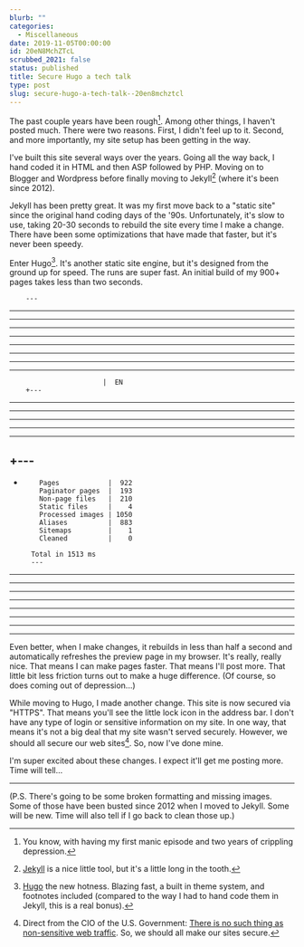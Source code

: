```yaml
---
blurb: ""
categories:
  - Miscellaneous
date: 2019-11-05T00:00:00
id: 20eN8MchZTcL
scrubbed_2021: false
status: published
title: Secure Hugo a tech talk
type: post
slug: secure-hugo-a-tech-talk--20en8mchztcl
---
```


The past couple years have been rough[^1]. Among other things, I haven't posted much. There were two reasons. First, I didn't feel up to it. Second, and more importantly, my site setup has been getting in the way.

I've built this site several ways over the years. Going all the way back, I hand coded it in HTML and then ASP followed by PHP. Moving on to Blogger and Wordpress before finally moving to Jekyll[^2] \(where it's been since 2012). 

Jekyll has been pretty great. It was my first move back to a "static site" since the original hand coding days of the '90s. Unfortunately, it's slow to use, taking 20-30 seconds to rebuild the site every time I make a change. There have been some optimizations that have made that faster, but it's never been speedy. 

Enter Hugo[^3]. It's another static site engine, but it's designed from the ground up for speed. The runs are super fast. An initial build of my 900+ pages takes less than two seconds. 


        ---
---
---
---
---
---
---
---
---

                           |  EN
        +---
---
---
---
---
---
+---
---
+
          Pages            |  922
          Paginator pages  |  193
          Non-page files   |  210
          Static files     |    4
          Processed images | 1050
          Aliases          |  883
          Sitemaps         |    1
          Cleaned          |    0

        Total in 1513 ms
        ---
---
---
---
---
---
---
---
---



Even better, when I make changes, it rebuilds in less than half a second and automatically refreshes the preview page in my browser. It's really, really nice. That means I can make pages faster. That means I'll post more. That little bit less friction turns out to make a huge difference. (Of course, so does coming out of depression...)

While moving to Hugo, I made another change. This site is now secured via "HTTPS". That means you'll see the little lock icon in the address bar. I don't have any type of login or sensitive information on my site. In one way, that means it's not a big deal that my site wasn't served securely. However, we should all secure our web sites[^4]. So, now I've done mine. 

I'm super excited about these changes. I expect it'll get me posting more. Time will tell...

---


(P.S. There's going to be some broken formatting and missing images. Some of those have been busted since 2012 when I moved to Jekyll. Some will be new. Time will also tell if I go back to clean those up.)


[^1]: You know, with having my first manic episode and two years of crippling depression. 

[^2]: [Jekyll](https://jekyllrb.com) is a nice little tool, but it's a little long in the tooth.

[^3]: [Hugo](https://gohugo.io) the new hotness. Blazing fast, a built in theme system, and footnotes included (compared to the way I had to hand code them in Jekyll, this is a real bonus).

[^4]: Direct from the CIO of the U.S. Government: [There is no such thing as non-sensitive web traffic](https://https.cio.gov/everything/). So, we should all make our sites secure.